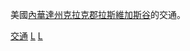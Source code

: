 美國[[內華達州|內華達州]][[克拉克縣_(內華達州)|克拉克郡]][[拉斯維加斯谷|拉斯維加斯谷]]的交通。

[[Category:拉斯維加斯谷|交通]]
[[Category:內華達州交通|L]]
[[Category:內華達州經濟|L]]